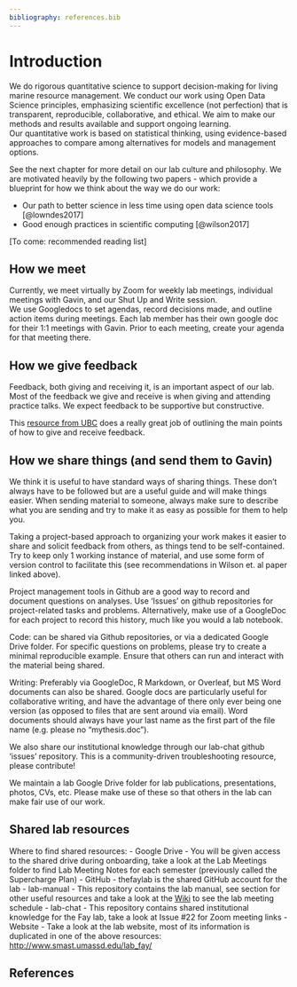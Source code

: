 ---
bibliography: references.bib
---

# Introduction {#intro}

We do rigorous quantitative science to support decision-making for living marine resource management. We conduct our work using Open Data Science principles, emphasizing scientific excellence (not perfection) that is transparent, reproducible, collaborative, and ethical. We aim to make our methods and results available and support ongoing learning.\
Our quantitative work is based on statistical thinking, using evidence-based approaches to compare among alternatives for models and management options.

See the next chapter for more detail on our lab culture and philosophy. We are motivated heavily by the following two papers - which provide a blueprint for how we think about the way we do our work:

- Our path to better science in less time using open data science tools [@lowndes2017]
- Good enough practices in scientific computing [@wilson2017]

\[To come: recommended reading list\]

## How we meet

Currently, we meet virtually by Zoom for weekly lab meetings, individual meetings with Gavin, and our Shut Up and Write session.\
We use Googledocs to set agendas, record decisions made, and outline action items during meetings. Each lab member has their own google doc for their 1:1 meetings with Gavin. Prior to each meeting, create your agenda for that meeting there.

## How we give feedback

Feedback, both giving and receiving it, is an important aspect of our lab. Most of the feedback we give and receive is when giving and attending practice talks. We expect feedback to be supportive but constructive.

This [resource from UBC](https://scwrl.ubc.ca/student-resources/learning-strategies-for-communicating-science/how-to-give-and-receive-effective-feedback/) does a really great job of outlining the main points of how to give and receive feedback.

## How we share things (and send them to Gavin)

We think it is useful to have standard ways of sharing things. These don't always have to be followed but are a useful guide and will make things easier. When sending material to someone, always make sure to describe what you are sending and try to make it as easy as possible for them to help you.

Taking a project-based approach to organizing your work makes it easier to share and solicit feedback from others, as things tend to be self-contained. Try to keep only 1 working instance of material, and use some form of version control to facilitate this (see recommendations in Wilson et. al paper linked above).

Project management tools in Github are a good way to record and document questions on analyses. Use 'Issues' on github repositories for project-related tasks and problems. Alternatively, make use of a GoogleDoc for each project to record this history, much like you would a lab notebook.

Code: can be shared via Github repositories, or via a dedicated Google Drive folder. For specific questions on problems, please try to create a minimal reproducible example. Ensure that others can run and interact with the material being shared.

Writing: Preferably via GoogleDoc, R Markdown, or Overleaf, but MS Word documents can also be shared. Google docs are particularly useful for collaborative writing, and have the advantage of there only ever being one version (as opposed to files that are sent around via email). Word documents should always have your last name as the first part of the file name (e.g. please no "mythesis.doc").

We also share our institutional knowledge through our lab-chat github 'issues' repository. This is a community-driven troubleshooting resource, please contribute!

We maintain a lab Google Drive folder for lab publications, presentations, photos, CVs, etc. Please make use of these so that others in the lab can make fair use of our work.

## Shared lab resources

Where to find shared resources: - Google Drive - You will be given access to the shared drive during onboarding, take a look at the Lab Meetings folder to find Lab Meeting Notes for each semester (previously called the Supercharge Plan) - GitHub - thefaylab is the shared GitHub account for the lab - lab-manual - This repository contains the lab manual, see section \ref{#umassd-resources} for other useful resources and take a look at the [Wiki](https://github.com/thefaylab/lab-manual/wiki/Lab-Meeting-Schedule) to see the lab meeting schedule - lab-chat - This repository contains shared institutional knowledge for the Fay lab, take a look at Issue #22 for Zoom meeting links - Website - Take a look at the lab website, most of its information is duplicated in one of the above resources: <http://www.smast.umassd.edu/lab_fay/>

## References

